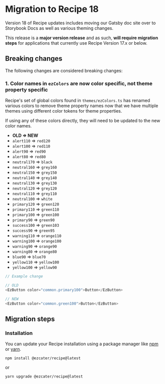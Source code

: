 
<Meta title="Guides/Migration/v18" />
<TableOfContents />

# Migration to Recipe 18

Version 18 of Recipe updates includes moving our Gatsby doc site over to Storybook Docs as well as various theming changes.

This release is a **major version release** and as such, **will require migration steps** for applications that currently use Recipe Version 17.x or below.

## Breaking changes

The following changes are considered breaking changes:

### 1. Color names in `ezColors` are now color specific, not theme property specific

Recipe's set of global colors found in `themes/ezColors.ts` has renamed various colors to remove theme property names now that we have multiple themes using different color tokens for theme properties.

If using any of these colors directly, they will need to be updated to the new color names.

- **OLD => NEW**
- `alert110` => `red120`
- `alert100` => `red110`
- `alert90` => `red90`
- `alert80` => `red80`
- `neutral170` => `black`
- `neutral160` => `grey160`
- `neutral150` => `grey150`
- `neutral140` => `grey140`
- `neutral130` => `grey130`
- `neutral120` => `grey120`
- `neutral110` => `grey110`
- `neutral100` => `white`
- `primary120` => `green120`
- `primary110` => `green110`
- `primary100` => `green100`
- `primary90` => `green90`
- `success100` => `green103`
- `success90` => `green95`
- `warning110` => `orange110`
- `warning100` => `orange100`
- `warning90` => `orange90`
- `warning80` => `orange80`
- `blue90` => `blue70`
- `yellow110` => `yellow100`
- `yellow100` => `yellow90`

```js
// Example change

// OLD
<EzButton color="common.primary100">Button</EzButton>

// NEW
<EzButton color="common.green100">Button</EzButton>
```

## Migration steps

### Installation

You can update your Recipe installation using a package manager like [npm](https://docs.npmjs.com/cli/v6/commands/npm) or [yarn](https://classic.yarnpkg.com/lang/en/).

```term
npm install @ezcater/recipe@latest
```

or

```term
yarn upgrade @ezcater/recipe@latest
```
